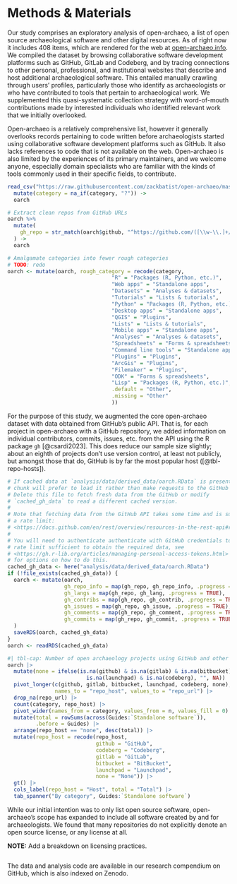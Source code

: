 # Methods & Materials <!-- Methods & Materials -->
<!-- TODO: snappier title? Maybe incoroporating 'open-archaeo'? -->

Our study comprises an exploratory analysis of open-archaeo, a list of open source archaeological software and other digital resources. As of right now it includes 408 items, which are rendered for the web at [open-archaeo.info](open-archaeo.info). We compiled the dataset by browsing collaborative software development platforms such as GitHub, GitLab and Codeberg, and by tracing connections to other personal, professional, and institutional websites that describe and host additional archaeological software. This entailed manually crawling through users' profiles, particularly those who identify as archaeologists or who have contributed to tools that pertain to archaeological work. We supplemented this quasi-systematic collection strategy with word-of-mouth contributions made by interested individuals who identified relevant work that we initially overlooked.

Open-archaeo is a relatively comprehensive list, however it generally overlooks records pertaining to code written before archaeologists started using collaborative software development platforms such as GitHub. It also lacks references to code that is not available on the web. Open-archaeo is also limited by the experiences of its primary maintainers, and we welcome anyone, especially domain specialists who are familiar with the kinds of tools commonly used in their specific fields, to contribute.

```r
read_csv("https://raw.githubusercontent.com/zackbatist/open-archaeo/master/open-archaeo.csv") %>%
  mutate(category = na_if(category, "?")) ->
  oarch

# Extract clean repos from GitHub URLs
oarch %>%
  mutate(
    gh_repo = str_match(oarch$github, "^https://github.com/([\\w-\\.]+/[\\w-\\.]+)/?.*?$")[,2]
  ) ->
  oarch

# Amalgamate categories into fewer rough categories
# TODO: redo
oarch <- mutate(oarch, rough_category = recode(category,
                                 "R" = "Packages (R, Python, etc.)",
                                 "Web apps" = "Standalone apps",
                                 "Datasets" = "Analyses & datasets",
                                 "Tutorials" = "Lists & tutorials",
                                 "Python" = "Packages (R, Python, etc.)",
                                 "Desktop apps" = "Standalone apps",
                                 "QGIS" = "Plugins",
                                 "Lists" = "Lists & tutorials",
                                 "Mobile apps" = "Standalone apps",
                                 "Analyses" = "Analyses & datasets",
                                 "Spreadsheets" = "Forms & spreadsheets",
                                 "Command line tools" = "Standalone apps",
                                 "Plugins" = "Plugins",
                                 "ArcGis" = "Plugins",
                                 "Filemaker" = "Plugins",
                                 "ODK" = "Forms & spreadsheets",
                                 "Lisp" = "Packages (R, Python, etc.)",
                                 .default = "Other",
                                 .missing = "Other"
                                 ))
```

For the purpose of this study, we augmented the core open-archaeo dataset with data obtained from GitHub's public API. That is, for each project in open-archaeo with a GitHub repository, we added information on individual contributors, commits, issues, etc. from the API using the R package `gh` [@csardi2023]. This does reduce our sample size slightly; about an eighth of projects don't use version control, at least not publicly, but amongst those that do, GitHub is by far the most popular host ([@tbl-repo-hosts]).

```r
# If cached data at `analysis/data/derived_data/oarch.RData` is present, this
# chunk will prefer to load it rather than make requests to the GitHub API.
# Delete this file to fetch fresh data from the GitHub or modify 
# `cached_gh_data` to read a different cached version.
#
# Note that fetching data from the GitHub API takes some time and is subject to
# a rate limit:
# <https://docs.github.com/en/rest/overview/resources-in-the-rest-api#rate-limiting>
#
# You will need to authenticate authenticate with GitHub credentials to get a
# rate limit sufficient to obtain the required data, see 
# <https://gh.r-lib.org/articles/managing-personal-access-tokens.html>
# for options on how to do this.
cached_gh_data <- here("analysis/data/derived_data/oarch.RData")
if (!file_exists(cached_gh_data)) {
  oarch <- mutate(oarch,
                  gh_repo_info = map(gh_repo, gh_repo_info, .progress = TRUE),
                  gh_langs = map(gh_repo, gh_lang, .progress = TRUE),
                  gh_contribs = map(gh_repo, gh_contrib, .progress = TRUE),
                  gh_issues = map(gh_repo, gh_issue, .progress = TRUE),
                  gh_comments = map(gh_repo, gh_comment, .progress = TRUE),
                  gh_commits = map(gh_repo, gh_commit, .progress = TRUE),
  )
  saveRDS(oarch, cached_gh_data)
}
oarch <- readRDS(cached_gh_data)
```

```r
#| tbl-cap: Number of open archaeology projects using GitHub and other repository hosts
oarch |>
  mutate(none = ifelse(is.na(github) & is.na(gitlab) & is.na(bitbucket) &
                         is.na(launchpad) & is.na(codeberg), "", NA)) |>
  pivot_longer(c(github, gitlab, bitbucket, launchpad, codeberg, none),
               names_to = "repo_host", values_to = "repo_url") |>
  drop_na(repo_url) |>
  count(category, repo_host) |>
  pivot_wider(names_from = category, values_from = n, values_fill = 0) |>
  mutate(total = rowSums(across(Guides:`Standalone software`)), 
         .before = Guides) |>
  arrange(repo_host == "none", desc(total)) |>
  mutate(repo_host = recode(repo_host,
                            github = "GitHub",
                            codeberg = "Codeberg",
                            gitlab = "GitLab",
                            bitbucket = "BitBucket",
                            launchpad = "Launchpad",
                            none = "None")) |>
  gt() |>
  cols_label(repo_host = "Host", total = "Total") |>
  tab_spanner("By category", Guides:`Standalone software`)
```

While our initial intention was to only list open source software, open-archaeo's scope has expanded to include all software created by and for archaeologists. We found that many repositories do not explicitly denote an open source license, or any license at all.

**NOTE:** Add a breakdown on licensing practices.
```r
```

The data and analysis code are available in our research compendium on GitHub, which is also indexed on Zenodo.
